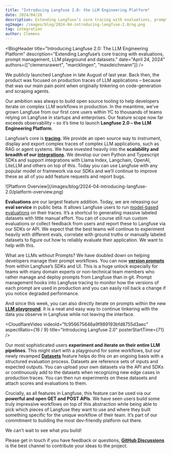 ```yaml
---
title: "Introducing Langfuse 2.0: the LLM Engineering Platform"
date: 2024/04/26
description: Extending Langfuse’s core tracing with evaluations, prompt management, LLM playground and datasets.
ogImage: /images/blog/2024-04-introducing-langfuse-2.0/og.png
tag: integration
author: Clemens
---
```



<BlogHeader
  title="Introducing Langfuse 2.0: The LLM Engineering Platform"
  description="Extending Langfuse’s core tracing with evaluations, prompt management, LLM playground and datasets."
  date="April 24, 2024"
  authors={["clemensrawert", "marcklingen", "maxdeichmann"]}
/>

We publicly launched Langfuse in late August of last year. Back then, the product was focused on production traces of LLM applications – because that was our main pain point when originally tinkering on code-generation and scraping agents.

Our ambition was always to build open source tooling to help developers iterate on complex LLM workflows in production. In the meantime, we’ve grown Langfuse from our first core users within YC to thousands of teams relying on Langfuse in startups and enterprises. Our feature scope now far exceeds observability – so it’s time to launch **Langfuse 2.0 – the LLM Engineering Platform**.

Langfuse’s core is [**tracing**](/docs/tracing). We provide an open source way to instrument, display and export complex traces of complex LLM applications, such as RAG or agent systems. We have invested heavily into the **scalability and breadth of our [integrations](/docs/integrations)**. We develop our own Python and Typescript SDKs and support integrations with Llama Index, Langchain, OpenAI, LiteLLM and others on top of this. Today you can use Langfuse with any popular model or framework via our SDKs and we’ll continue to improve these as all of you add feature requests and report bugs.

<Frame className="my-10" fullWidth>
  ![Platform
  Overview](/images/blog/2024-04-introducing-langfuse-2.0/platform-overview.png)
</Frame>

**Evaluations** are our largest feature addition. Today, we are releasing our **eval service** in public beta. It allows Langfuse users to run [model-based evaluations](/docs/scores/model-based-evals) on their traces. It’s a shortcut to generating massive labeled datasets with little manual effort. You can of course still run custom evaluations or collect feedback from users and report these to Langfuse via our SDKs or API. We expect that the best teams will continue to experiment heavily with different evals, correlate with ground truths or manually labeled datasets to figure out how to reliably evaluate their application. We want to help with this.

What are LLMs without Prompts? We have doubled down on helping developers manage their prompt workflows. You can now [**version prompts**](/docs/prompts) from within Langfuse’s SDKs and UI. This is a huge unlock especially for teams with many domain experts or non-technical team members who rather manage and deploy prompts from Langfuse than in git. Prompt management hooks into Langfuse tracing to monitor how the versions of each prompt are used in production and you can easily roll back a change if you notice degraded performance.

And since this week, you can also directly iterate on prompts within the new [**LLM playground**](/docs/playground). It is a neat and easy way to continue tinkering with the data you observe in Langfuse while not leaving the interface.

<CloudflareVideo
  videoId="fc956675646a9f989193bfd8755d3aec"
  aspectRatio={16 / 9}
  title="Introducing Langfuse 2.0"
  posterStartTime={71}
/>

Our most sophisticated users **experiment and iterate on their entire LLM pipelines**. This might start with a playground for some workflows, but our newly revamped [**Datasets**](/docs/datasets) feature helps do this on an ongoing basis with a structured evaluation process. Datasets are reference sets of inputs and expected outputs. You can upload your own datasets via the API and SDKs or continuously add to the datasets when recognizing new edge cases in production traces. You can then run experiments on these datasets and attach scores and evaluations to them.

Crucially, as all features in Langfuse, this feature can be used via our **powerful and open GET and POST APIs**. We have seen users build some truly impressive workflows on top of this abstraction while being able to pick which pieces of Langfuse they want to use and where they built something specific for the unique workflow of their team. It’s part of our commitment to building the most dev-friendly platform out there.

We can’t wait to see what you build!

Please get in touch if you have feedback or questions, [**GitHub Discussions**](/ideas) is the best channel to contribute your ideas to the project.
